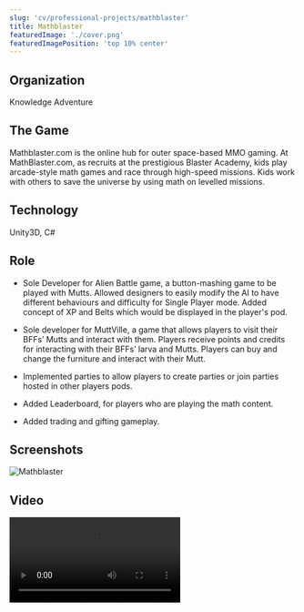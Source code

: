 ```yaml
---
slug: 'cv/professional-projects/mathblaster'
title: Mathblaster
featuredImage: './cover.png'
featuredImagePosition: 'top 10% center'
---
```



## Organization

Knowledge Adventure

## The Game

Mathblaster.com is the online hub for outer space-based MMO gaming. At MathBlaster.com, as recruits at the prestigious Blaster Academy, kids play arcade-style math games and race through high-speed missions. Kids work with others to save the universe by using math on levelled missions.

## Technology

Unity3D, C#

## Role

-   Sole Developer for Alien Battle game, a button-mashing game to be played with Mutts. Allowed designers to easily modify the AI to have different behaviours and difficulty for Single Player mode. Added concept of XP and Belts which would be displayed in the player's pod.

-   Sole developer for MuttVille, a game that allows players to visit their BFFs’ Mutts and interact with them. Players receive points and credits for interacting with their BFFs’ larva and Mutts. Players can buy and change the furniture and interact with their Mutt.

-   Implemented parties to allow players to create parties or join parties hosted in other players pods.

-   Added Leaderboard, for players who are playing the math content.

-   Added trading and gifting gameplay.

## Screenshots

![Mathblaster](./cover.png)

## Video

<Video src="https://www.youtube.com/embed/a__LRh7ozwA" title="Jumpstart Video" />

## Website

[Mathblaster.com](http://www.mathblaster.com)
